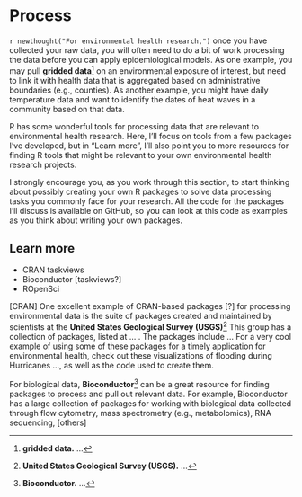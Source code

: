 # Process

`r newthought("For environmental health research,")` once you have collected your raw data, 
you will often need to do a bit of work processing the data before you can apply epidemiological
models. As one example, you may pull **gridded data**^[**gridded data.** ...] on an 
environmental exposure of interest, but need to link it with health data that is aggregated
based on administrative boundaries (e.g., counties). As another example, you might have 
daily temperature data and want to identify the dates of heat waves in a community based on
that data. 

R has some wonderful tools for processing data that are relevant to environmental health research. 
Here, I'll focus on tools from a few packages I've developed, but in "Learn more", I'll also 
point you to more resources for finding R tools that might be relevant to your own environmental 
health research projects. 

I strongly encourage you, as you work through this section, to start thinking about possibly 
creating your own R packages to solve data processing tasks you commonly face for your research. 
All the code for the packages I'll discuss is available on GitHub, so you can look at this code
as examples as you think about writing your own packages. 



## Learn more

- CRAN taskviews
- Bioconductor [taskviews?]
- ROpenSci

[CRAN] One excellent example of CRAN-based packages [?] for processing environmental 
data is the suite of packages created and maintained by scientists at the **United States
Geological Survey (USGS)**^[**United States Geological Survey (USGS).** ...]
This group has a collection of packages, listed at ... . The packages include ...
For a very cool example of using some of these packages for a timely application for 
environmental health, check out these visualizations of flooding during Hurricanes ..., 
as well as the code used to create them. 

For biological data, **Bioconductor**^[**Bioconductor.** ...] can be a great
resource for finding packages to process and pull out relevant data. For example, 
Bioconductor has a large collection of packages for working with biological data collected 
through flow cytometry, mass spectrometry (e.g., metabolomics), RNA sequencing, [others]



